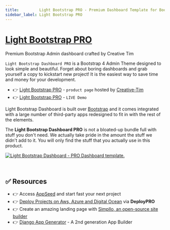 ```yaml
---
title:         Light Bootstrap PRO - Premium Dashboard Template for Bootstrap 4
sidebar_label: Light Bootstrap PRO
---
```


# [Light Bootstrap PRO](https://www.creative-tim.com/product/light-bootstrap-dashboard-pro?AFFILIATE=128200)

<SubHeading>Premium Bootstrap Admin dashboard crafted by Creative Tim</SubHeading>

`Light Bootstrap Dashboard PRO` is a Bootstrap 4 Admin Theme designed to look simple and beautiful. 
Forget about boring dashboards and grab yourself a copy to kickstart new project! It is the easiest way to save time and money for your development.

- 👉 [Light Bootstrap PRO](https://www.creative-tim.com/product/light-bootstrap-dashboard-pro?AFFILIATE=128200) - `product page` hosted by [Creative-Tim](../partners/creative-tim.mdx)
- 👉 [Light Bootstrap PRO](https://demos.creative-tim.com/light-bootstrap-dashboard-pro/examples/dashboard.html?AFFILIATE=128200) - `LIVE Demo`

Light Bootstrap Dashboard is built over [Bootstrap](https://www.admin-dashboards.com/bootstrap-5-templates/) and it comes integrated with a large number of third-party apps redesigned to fit in with the rest of the elements.

The **Light Bootstrap Dashboard PRO** is not a bloated-up bundle full with stuff you don't need. We actually take pride in the amount the stuff we didn't add to it. 
You will only find the stuff that you actually use in this product.

[![Light Bootstrap Dashboard - PRO Dashboard template.](https://user-images.githubusercontent.com/51070104/224487921-cc554e66-bfaf-48ef-9218-606f327f3c46.png)](https://www.creative-tim.com/product/light-bootstrap-dashboard-pro?AFFILIATE=128200)

<br />

## ✅ Resources 

- 👉 Access [AppSeed](https://appseed.us/) and start fast your next project
- 👉 [Deploy Projects on Aws, Azure and Digital Ocean](https://www.docs.deploypro.dev/) via **DeployPRO**
- 👉 Create an amazing landing page with [Simpllo, an open-source site builder](https://www.simpllo.com/)
- 👉 [Django App Generator](https://app-generator.dev/django/) - A 2nd generation App Builder
